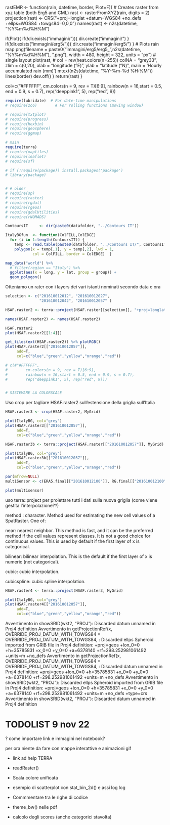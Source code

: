 rastEMR <- function(rain, datetime, border, Plot=F){
  # Creates raster from xyz table (both Erg5 and CML)
  rast <- rasterFromXYZ(rain, digits = 2)
  projection(rast) <- CRS("+proj=longlat +datum=WGS84 +no_defs +ellps=WGS84 +towgs84=0,0,0")
  names(rast) <- n2s(datetime, "%Y%m%d%H%M")
  
  if(Plot){
    if(!dir.exists("immagini/")){ dir.create("immagini/") }
    if(!dir.exists("immagini/erg5/")){ dir.create("immagini/erg5/") }
    # Plots rain map
    png(filename = paste0("immagini/erg5/erg5_",n2s(datetime, "%Y%m%d%H%M"), ".png"),
        width    = 480,
        height   = 322,
        units    = "px") # single layout
    plot(rast, # col =  rev(heat.colors(n=255))
         colNA  = "grey33",
         zlim = c(0,20),
         xlab   = "longitude (°E)",
         ylab   = "latitude (°N)",
         main   = 'Hourly accumulated rain (mm)')
    mtext(n2s(datetime, "%Y-%m-%d %H:%M"))
    lines(border)
    dev.off()
  }
  return(rast)
}



col=c("#FFFFFF",
      cm.colors(n = 9, rev = T)[6:9],
      rainbow(n = 16,start = 0.5, end = 0.9, s = 0.7),
      rep("deeppink1", 5), rep("red", 9))





```r
require(lubridate)  # For date-time manipulations
# require(zoo)        # For rolling functions (moving window)

# require(txtplot)
# require(progress)
# require(hexbin)
# require(geosphere)
# require(ggmap)
```


```r
# main 
require(terra)
# require(maptiles)
# require(leaflet)
# require(sf)

# if (!require(package)) install.packages('package')
# library(package)


# # older
# require(sp)
# require(raster)
# require(rgdal)
# require(rgeos)
# require(gdalUtilities)
# require(rNOMADS)

```


```r
ContoursIT     <- dir(paste0(datafolder, "../Contours IT"))

ItalyBGfun  <- function(ColFILL,ColEDGE)
  for (i in 1:length(ContoursIT)) {
    temp <- read.table(paste0(datafolder, "../Contours IT/", ContoursIT[i]))
    polygon(x = temp[,1], y = temp[,2], lwd = 1,
            col = ColFILL, border = ColEDGE)  }
```


```r
map_data("world") %>% 
  # filter(region == "Italy") %>%
  ggplot(aes(x = long, y = lat, group = group)) +
  geom_polygon()
```

Otteniamo un rater con i layers dei vari istanti nominati secondo data e ora

```r
selection <- c("201610012012", "201610012027", 
               "201610012042", "201610012057" )

HSAF.raster2 <- terra::project(HSAF.raster[[selection]], "+proj=longlat +datum=WGS84")

names(HSAF.raster2) <- names(HSAF.raster2)

HSAF.raster2
plot(HSAF.raster2[[1:4]])

```




```r
get_tiles(ext(HSAF.raster2)) %>% plotRGB()
plot(HSAF.raster2[["201610012057"]], 
     add=T, 
     col=c("blue","green","yellow","orange","red"))

# c(#"#FFFFFF",
#        cm.colors(n = 9, rev = T)[6:9],
#        rainbow(n = 16,start = 0.5, end = 0.9, s = 0.7),
#        rep("deeppink1", 5), rep("red", 9)))


# SISTEMARE LA COLORSCALE
```




Uso crop per tagliare HSAF.raster2 sull'estensione della griglia sull'Italia

```r
HSAF.raster3 <- crop(HSAF.raster2, MyGrid)

plot(ItalyBG, col="grey")
plot(HSAF.raster3[["201610012057"]], 
     add=T, 
     col=c("blue","green","yellow","orange","red"))

```

```r
HSAF.raster3b <- terra::project(HSAF.raster[["201610012057"]], MyGrid)

plot(ItalyBG, col="grey")
plot(HSAF.raster3b[["201610012057"]], 
     add=T, 
     col=c("blue","green","yellow","orange","red"))

```




```r
par(mfrow=NULL)
multiSensor <- c(ERA5.final[["201610012100"]], RG.final[["201610012100"]], GPM.final[["201610012100"]], HSAF.final[["201610012057"]])

plot(multisensor)

```


uso terra::project per proiettare tutti i dati sulla nuova griglia
(come viene gestita l'interpolazione??)


method	:
character. Method used for estimating the new cell values of a SpatRaster. One of:

near: nearest neighbor. This method is fast, and it can be the preferred method if the cell values represent classes. It is not a good choice for continuous values. This is used by default if the first layer of x is categorical.

bilinear: bilinear interpolation. This is the default if the first layer of x is numeric (not categorical).

cubic: cubic interpolation.

cubicspline: cubic spline interpolation.

```r
HSAF.raster4 <- terra::project(HSAF.raster3, MyGrid)

plot(ItalyBG, col="grey")
plot(HSAF.raster4[["201610012057"]], 
     add=T, 
     col=c("blue","green","yellow","orange","red"))

```



Avvertimento in showSRID(wkt2, "PROJ"):
  Discarded datum unnamed in Proj4 definition
Avvertimento in getProjectionRef(x, OVERRIDE_PROJ_DATUM_WITH_TOWGS84 = OVERRIDE_PROJ_DATUM_WITH_TOWGS84, :
  Discarded ellps Spheroid imported from GRIB file in Proj4 definition: +proj=geos +lon_0=0 +h=35785831 +x_0=0 +y_0=0 +a=6378140 +rf=298.252981061492 +units=m +no_defs
Avvertimento in getProjectionRef(x, OVERRIDE_PROJ_DATUM_WITH_TOWGS84 = OVERRIDE_PROJ_DATUM_WITH_TOWGS84, :
  Discarded datum unnamed in Proj4 definition: +proj=geos +lon_0=0 +h=35785831 +x_0=0 +y_0=0 +a=6378140 +rf=298.252981061492 +units=m +no_defs
Avvertimento in showSRID(wkt2, "PROJ"):
  Discarded ellps Spheroid imported from GRIB file in Proj4 definition: +proj=geos +lon_0=0 +h=35785831 +x_0=0 +y_0=0 +a=6378140 +rf=298.252981061492 +units=m +no_defs +type=crs
Avvertimento in showSRID(wkt2, "PROJ"):
  Discarded datum unnamed in Proj4 definition





# TODOLIST 9 nov 22

? come importare link e immagini nel notebook? 

per ora niente da fare con mappe interattive e animazioni gif


- link ad help TERRA

- readRaster()

- Scala colore unificata
- esempio di scatterplot con stat_bin_2d() e assi log log


- Commmentare tra le righe di codice
- theme_bw() nelle pdf

- calcolo degli scores (anche categorici stavolta)